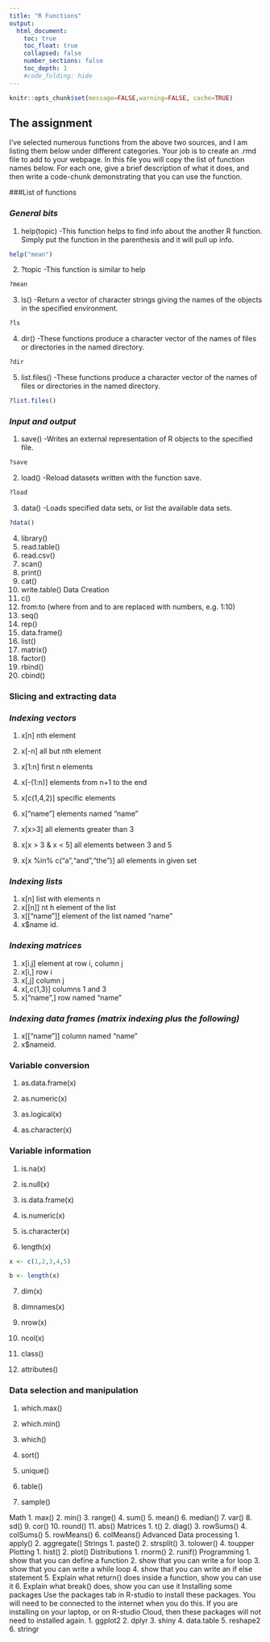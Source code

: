 ```yaml
---
title: "R Functions"
output:
  html_document:
    toc: true
    toc_float: true
    collapsed: false
    number_sections: false
    toc_depth: 1
    #code_folding: hide
---
```


```r
knitr::opts_chunk$set(message=FALSE,warning=FALSE, cache=TRUE)
```

## The assignment
I’ve selected numerous functions from the above two sources, and I am listing them below under different categories. Your job is to create an .rmd file to add to your webpage. In this file you will copy the list of function names below. For each one, give a brief description of what it does, and then write a code-chunk demonstrating that you can use the function.

###List of functions

### ***General bits***
1.	help(topic)
-This function helps to find info about the another R function. Simply put the function in the parenthesis and it will pull up info.
```r
help("mean")
```
2.	?topic
-This function is similar to help
```r
?mean
```
3.	ls()
-Return a vector of character strings giving the names of the objects in the specified environment.
```r
?ls

```
4.	dir()
-These functions produce a character vector of the names of files or directories in the named directory.
```r
?dir
```
5.	list.files()
-These functions produce a character vector of the names of files or directories in the named directory.
```r
?list.files()
```

### ***Input and output***
1.	save()
-Writes an external representation of R objects to the specified file. 
```r
?save

```
2.	load()
-Reload datasets written with the function save.
```r
?load
```
3.	data()
-Loads specified data sets, or list the available data sets.
```r
?data()
```
4.	library()
5.	read.table()
6.	read.csv()
7.	scan()
8.	print()
9.	cat()
10.	write.table()
Data Creation
1.	c()
2.	from:to (where from and to are replaced with numbers, e.g. 1:10)
3.	seq()
4.	rep()
5.	data.frame()
6.	list()
7.	matrix()
8.	factor()
9.	rbind()
10.	cbind()

### Slicing and extracting data
### ***Indexing vectors***
1.	x[n] nth element

2.	x[-n] all but nth element

3.	x[1:n] first n elements

4.	x[-(1:n)] elements from n+1 to the end

5.	x[c(1,4,2)] specific elements

6.	x[“name”] elements named “name”

7.	x[x>3] all elements greater than 3

8.	x[x > 3 & x < 5] all elements between 3 and 5

9.	x[x %in% c(“a”,“and”,“the”)] all elements in given set

### ***Indexing lists***
1.	x[n] list with elements n
2.	x[[n]] nt h element of the list
3.	x[[“name”]] element of the list named “name”
4.	x$name id.

### ***Indexing matrices***
1.	x[i,j] element at row i, column j
2.	x[i,] row i
3.	x[,j] column j
4.	x[,c(1,3)] columns 1 and 3
5.	x[“name”,] row named “name”

### ***Indexing data frames (matrix indexing plus the following)***
1.	x[[“name”]] column named “name”
2.	x$nameid.

### Variable conversion
1.	as.data.frame(x)

2.	as.numeric(x)

3.	as.logical(x)

4.	as.character(x)

### Variable information
1.	is.na(x)

2.	is.null(x)

3.	is.data.frame(x)

4.	is.numeric(x)

5.	is.character(x)

6.	length(x)
```r
x <- c(1,2,3,4,5)

b <- length(x)
```

7.	dim(x)

8.	dimnames(x)

9.	nrow(x)

10.	ncol(x)

11.	class()

12.	attributes()

### Data selection and manipulation
1.	which.max()

2.	which.min()

3.	which()

4.	sort()

5.	unique()

6.	table()

7.	sample()

Math
1.	max()
2.	min()
3.	range()
4.	sum()
5.	mean()
6.	median()
7.	var()
8.	sd()
9.	cor()
10.	round()
11.	abs()
Matrices
1.	t()
2.	diag()
3.	rowSums()
4.	colSums()
5.	rowMeans()
6.	colMeans()
Advanced Data processing
1.	apply()
2.	aggregate()
Strings
1.	paste()
2.	strsplit()
3.	tolower()
4.	toupper
Plotting
1.	hist()
2.	plot()
Distributions
1.	rnorm()
2.	runif()
Programming
1.	show that you can define a function
2.	show that you can write a for loop
3.	show that you can write a while loop
4.	show that you can write an if else statement
5.	Explain what return() does inside a function, show you can use it
6.	Explain what break() does, show you can use it
Installing some packages
Use the packages tab in R-studio to install these packages. You will need to be connected to the internet when you do this. If you are installing on your laptop, or on R-studio Cloud, then these packages will not need to installed again.
1.	ggplot2
2.	dplyr
3.	shiny
4.	data.table
5.	reshape2
6.	stringr


